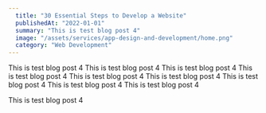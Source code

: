 ```yaml
---
  title: "30 Essential Steps to Develop a Website"
  publishedAt: "2022-01-01"
  summary: "This is test blog post 4"
  image: "/assets/services/app-design-and-development/home.png"
  category: "Web Development"
---
```


This is test blog post 4 This is test blog post 4 This is test blog post 4 This is test blog post 4 This is test blog post 4 This is test blog post 4 This is test blog post 4 This is test blog post 4 This is test blog post 4

This is test blog post 4
